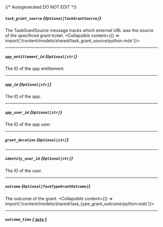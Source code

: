 {/* Autogenerated DO NOT EDIT  */}

##### `task_grant_source` *{`Optional[TaskGrantSource]`}*
The TaskGrantSource message tracks which external URL was the source of the specificed grant ticket.
<Collapsible content={() => import('/content/models/shared/task_grant_source/python.mdx')}>
</Collapsible>

---
##### `app_entitlement_id` *{`Optional[str]`}*
The ID of the app entitlement.

---
##### `app_id` *{`Optional[str]`}*
The ID of the app.

---
##### `app_user_id` *{`Optional[str]`}*
The ID of the app user.

---
##### `grant_duration` *{`Optional[str]`}*

---
##### `identity_user_id` *{`Optional[str]`}*
The ID of the user.

---
##### `outcome` *{`Optional[TaskTypeGrantOutcome]`}*
The outcome of the grant.
<Collapsible content={() => import('/content/models/shared/task_type_grant_outcome/python.mdx')}>
</Collapsible>

---
##### `outcome_time` [*{ `date` }*](https://docs.python.org/3/library/datetime.html#date-objects)

